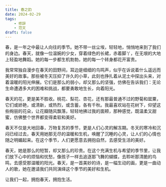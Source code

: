 ```yaml
---
title: 春之韵
date: 2024-02-29
tags: 
    - 修辞
    - 范文
draft: false
---
```



春，是一年之中最让人向往的季节。她不带一丝尘埃，轻轻地，悄悄地来到了我们的身边。春天，就像一位温婉的少女，穿着绿色的长裙，赤着脚丫，在无垠的大地上轻盈地舞蹈。她的每一步都生机勃勃，她的每一个转身都花开富贵。

我常常独自漫步在春天的田野间，耳边是细细的鸟鸣声，似乎在诉说着什么遥远而美好的故事。那些被冬天压抑了许久的小草，此刻也挣扎着从泥土中探出头来，对着温暖的阳光伸展。它们是那么的弱小，却又那么的坚强，仿佛在告诉我们：无论生命遭遇多大的困难和挑战，都要勇敢地生长，向着阳光。

春天的花，更是美不胜收。桃花、梨花、杏花，还有那最普通不过的野菊和罂粟，它们或娇艳，或清新，或热烈，或含蓄，各有千秋。我最喜欢站在花树下，仰望这些绚丽的花朵，让花瓣随风飘落，轻轻地拂过我的面颊，那种感觉，既温柔又甜蜜，仿佛整个世界都变得柔软和美好。

春天不仅是大地回春，万物复苏的季节，更是人们心灵的解冻期。冬天的寒冷和沉闷已经过去，春天用她那无尽的温暖和生机，唤醒了沉睡的心灵，让人们的心情也随之明媚起来。在这个季节，人们更愿意去拥抱自然，去感受生活的美好。

春天，她是那么的短暂，却又那么的珍贵。在这个充满生机与希望的季节里，让我们放下心中的烦恼和忧愁，像孩子一样去追逐那飞舞的蝴蝶，去聆听那清脆的鸟鸣，去感受那温暖的阳光。春天，是一首美妙的诗，是一幅生动的画，更是一曲动人的歌，她在邀请我们共同演绎这个季节的美好和生机。

让我们一起，拥抱春天，拥抱生活。